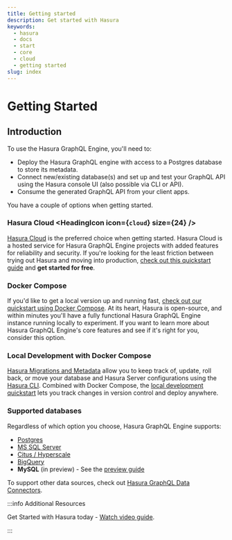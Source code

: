 ```yaml
---
title: Getting started
description: Get started with Hasura
keywords:
  - hasura
  - docs
  - start
  - core
  - cloud
  - getting started
slug: index
---
```



# Getting Started

## Introduction

To use the Hasura GraphQL Engine, you'll need to:

- Deploy the Hasura GraphQL engine with access to a Postgres database to store its metadata.
- Connect new/existing database(s) and set up and test your GraphQL API using the Hasura console UI (also possible via
  CLI or API).
- Consume the generated GraphQL API from your client apps.

You have a couple of options when getting started.

### Hasura Cloud <HeadingIcon icon={`cloud`} size={24} />

[Hasura Cloud](https://cloud.hasura.io) is the preferred choice when getting started. Hasura Cloud is a hosted service
for Hasura GraphQL Engine projects with added features for reliability and security. If you're looking for the least
friction between trying out Hasura and moving into production,
[check out this quickstart guide](/getting-started/getting-started-cloud.mdx) and **get started for free**.

### Docker Compose

If you'd like to get a local version up and running fast, [check out our quickstart using Docker Compose](/getting-started/docker-simple.mdx). At its heart, Hasura is open-source, and within minutes you'll have a fully functional Hasura GraphQL Engine instance running locally to experiment. If you want to learn more about Hasura GraphQL Engine's core features and see if it's right
for you, consider this option.

### Local Development with Docker Compose

[Hasura Migrations and Metadata](/migrations-metadata-seeds/index.mdx) allow you to keep track of, update, roll back, or move
your database and Hasura Server configurations using the [Hasura CLI](/hasura-cli/index.mdx). Combined with Docker Compose, the [local development quickstart](/getting-started/docker-local.mdx) lets you track changes in version control and deploy anywhere.

### Supported databases

Regardless of which option you choose, Hasura GraphQL Engine supports:

- [Postgres](/databases/postgres/index.mdx)
- [MS SQL Server](/databases/ms-sql-server/index.mdx)
- [Citus / Hyperscale](/databases/postgres/citus-hyperscale-postgres/index.mdx)
- [BigQuery](/databases/bigquery/index.mdx)
- **MySQL** (in preview) - See the [preview guide](/guides/mysql-preview.mdx)

To support other data sources, check out [Hasura GraphQL Data Connectors](https://hasura.io/blog/hasura-graphql-data-connectors/).

<!-- Remove the admonition below? -->

:::info Additional Resources

Get Started with Hasura today -
[Watch video guide](https://hasura.io/events/webinar/get-started-with-hasura/?pg=docs&plcmt=body&cta=getting-started&tech=).

:::
